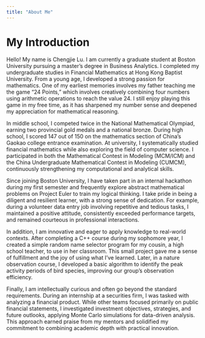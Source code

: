 ```yaml
---
title: "About Me"
---
```


# My Introduction

Hello! My name is Chengjie Lu. I am currently a graduate student at Boston University pursuing a master’s degree in Business Analytics. I completed my undergraduate studies in Financial Mathematics at Hong Kong Baptist University. From a young age, I developed a strong passion for mathematics. One of my earliest memories involves my father teaching me the game "24 Points," which involves creatively combining four numbers using arithmetic operations to reach the value 24. I still enjoy playing this game in my free time, as it has sharpened my number sense and deepened my appreciation for mathematical reasoning.

In middle school, I competed twice in the National Mathematical Olympiad, earning two provincial gold medals and a national bronze. During high school, I scored 147 out of 150 on the mathematics section of China's Gaokao college entrance examination. At university, I systematically studied financial mathematics while also exploring the field of computer science. I participated in both the Mathematical Contest in Modeling (MCM/ICM) and the China Undergraduate Mathematical Contest in Modeling (CUMCM), continuously strengthening my computational and analytical skills.

Since joining Boston University, I have taken part in an internal hackathon during my first semester and frequently explore abstract mathematical problems on Project Euler to train my logical thinking. I take pride in being a diligent and resilient learner, with a strong sense of dedication. For example, during a volunteer data entry job involving repetitive and tedious tasks, I maintained a positive attitude, consistently exceeded performance targets, and remained courteous in professional interactions.

In addition, I am innovative and eager to apply knowledge to real-world contexts. After completing a C++ course during my sophomore year, I created a simple random name selector program for my cousin, a high school teacher, to use in her classroom. This small project gave me a sense of fulfillment and the joy of using what I’ve learned. Later, in a nature observation course, I developed a basic algorithm to identify the peak activity periods of bird species, improving our group's observation efficiency.

Finally, I am intellectually curious and often go beyond the standard requirements. During an internship at a securities firm, I was tasked with analyzing a financial product. While other teams focused primarily on public financial statements, I investigated investment objectives, strategies, and future outlooks, applying Monte Carlo simulations for data-driven analysis. This approach earned praise from my mentors and solidified my commitment to combining academic depth with practical innovation.
